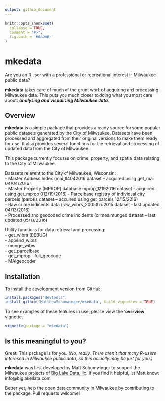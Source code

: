 ```yaml
---
output: github_document
---
```


<!-- README.md is generated from README.Rmd. Please edit that file -->

```r
knitr::opts_chunk$set(
  collapse = TRUE,
  comment = "#>",
  fig.path = "README-"
)
```

# mkedata

Are you an R user with a professional or recreational interest in Milwaukee 
public data?

**mkedata** takes care of much of the grunt work of acquiring and 
processing Milwaukee data. This puts you much closer to doing what you most 
care about: ***analyzing and visualizing Milwaukee data***.

## Overview

**mkedata** is a simple package that provides a ready source for some popular 
public datasets generated by the City of Milwaukee. Datasets have been processed 
and aggregated from their original versions to make them ready for use. It also 
provides several functions for the retrieval and processing of updated data from 
the City of Milwaukee.

This package currently focuses on crime, property, and spatial data relating to 
the City of Milwaukee.

Datasets relevent to the City of Milwaukee, Wisconsin:  
  - Master Address Index (mai_04042016 dataset -- acquired using get_mai 04/04/2016)  
  - Master Property (MPROP) database mprop_12192016 dataset -- acquired using get_mprop 012/19/2016) 
  - Parcelbase registry of individual city parcels (parcels dataset -- acquired using get_parcels 12/15/2016)  
  - Raw crime indicents data (raw_wibrs_2005thru2015 dataset -- last updated 04/13/2016)  
  - Processed and geocoded crime incidents (crimes.munged dataset -- last updated 05/13/2016)  

Utility functions for data retrieval and processing:  
  - get_wibrs (DEBUG)  
  - append_wibrs  
  - munge_wibrs  
  - get_parcelbase  
  - get_mprop
  - full_geocode  
  - MAIgeocoder  

## Installation

To install the development version from GitHub:

```r
install.packages("devtools")
install_github("MatthewSchumwinger/mkedata", build_vignettes = TRUE)
```

To see examples of these features in use, please view the '**overview**' vignette.

```r
vignette(package = "mkedata")
```

## Is this meaningful to you?

Great! This package is for you. *(No, really. There aren't that many R-users interesed in 
Milwaukee public data, so this actually may be just for you.)*

**mkedata** was first developed by Matt Schumwinger to support the 
Milwaukee projects of [Big Lake Data, llc](www.biglakedata.com). If you find 
it helpful, let Matt know: info@biglakedata.com

Better yet, help the open data community in Milwaukee by contributing to the 
package. Pull requests welcome!


